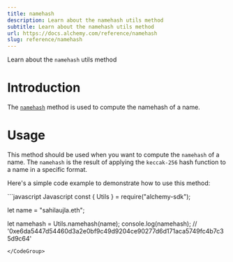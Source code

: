 ```yaml
---
title: namehash
description: Learn about the namehash utils method
subtitle: Learn about the namehash utils method
url: https://docs.alchemy.com/reference/namehash
slug: reference/namehash
---
```


Learn about the `namehash` utils method

# Introduction

The [`namehash`](https://docs.ethers.org/v5/api/utils/hashing/#utils-namehash) method is used to compute the namehash of a name.

# Usage

This method should be used when you want to compute the `namehash` of a name. The `namehash` is the result of applying the `keccak-256` hash function to a name in a specific format.

Here's a simple code example to demonstrate how to use this method:

<CodeGroup>
  ```javascript Javascript
  const { Utils } = require("alchemy-sdk");

  let name = "sahilaujla.eth";

  let namehash = Utils.namehash(name);
  console.log(namehash); // '0xe6da5447d54460d3a2e0bf9c49d9204ce90277d6d171aca5749fc4b7c35d9c64'
  ```
</CodeGroup>
